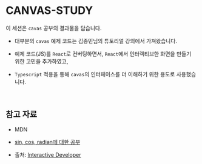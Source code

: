
<Meta title="canvas-study/README" />

# CANVAS-STUDY

이 세션은 <code>cavas</code> 공부의 결과물을 담습니다.

- 대부분의 <code>cavas</code> 예제 코드는 김종민님의 튜토리얼 강의에서 가져왔습니다.

- 예제 코드(JS)를 <code>React</code>로 컨버팅하면서, <code>React</code>에서 인터렉티브한 화면을 만들기 위한
  고민을 추가하였고,

- <code>Typescript</code> 적용을 통해 <code>cavas</code>의 인터페이스를 더 이해하기 위한 용도로 사용했습니다.

<br />

## 참고 자료

- MDN

- [sin, cos, radian에 대한 공부](https://code-masterjung.tistory.com/109)

- 출처: [Interactive Developer](https://www.youtube.com/channel/UCdeWxKJuvtUG2xyN6pOJEvA)
